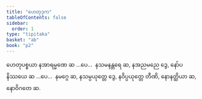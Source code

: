 ```yaml
---
title: "ဟေတုဒုက"
tableOfContents: false
sidebar:
  order: 1
type: "tipitaka"
basket: "ab"
book: "p2"
---
```



<DynamicBreadcrumb />

<Division number="95" book="p2" e="ch" v="38" p="121">

<Paragraph number="1556" book="p2">
ဟေတုပစ္စယာ နအာရမ္မဏေ ဆ …ပေ…  နသမနန္တရေ ဆ, နအညမညေ ဒွေ, နော်ပနိဿယေ ဆ …ပေ…  နမဂ္ဂေ ဆ, နသမ္ပယုတ္တေ ဒွေ, နဝိပ္ပယုတ္တေ တီဏိ, နောနတ္ထိယာ ဆ, နောဝိဂတေ ဆ.
</Paragraph>
</Division>